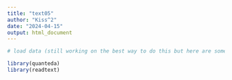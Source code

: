 ```yaml
---
title: "text05"
author: "Kiss^2"
date: "2024-04-15"
output: html_document
---
```


```r
# load data (still working on the best way to do this but here are some libraries that may help?)

library(quanteda) 
library(readtext)

```